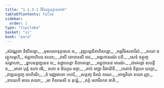 ```yaml
---
title: "1.1.3.1 វិនីតវត្ថុឧទ្ទានគាថា"
tableOfContents: false
sidebar:
  order: 1
type: "tipitaka"
basket: "vi"
book: "para"
---
```



<DynamicBreadcrumb />

<Paragraph number="451" type="verses" book="para">
_សំវណ្ណនា និសីទន្តោ,_  
_មុសលោទុក្ខលេន ច;_  
_វុឌ្ឍបព្ពជិតាភិសន្នោ,_  
_អគ្គវីមំសនាវិសំ._  

</Paragraph>

<Paragraph number="452" type="verses" book="para">
_តយោ ច វត្ថុកម្មេហិ,_  
ឥដ្ឋកាហិបរេ តយោ;_  
_វាសី គោបានសី ចេវ,_  
_អដ្ដកោតរណំ បតិ._  

</Paragraph>

<Paragraph number="453" type="verses" book="para">
_សេទំ នត្ថុញ្ច សម្ពាហោ,_  
_ន្ហាបនព្ភញ្ជនេន ច;_  
ឧដ្ឋាបេន្តោ និបាតេន្តោ,_  
_អន្នបានេន មារណំ._  

</Paragraph>

<Paragraph number="454" type="verses" book="para">
_ជារគព្ភោ សបត្តី ច,_  
_មាតា បុត្តំ ឧភោ វធិ;_  
ឧភោ ន មិយ្យរេ មទ្ទា,_  
_តាបំ វញ្ឈា វិជាយិនី._  

</Paragraph>

<Paragraph number="455" type="verses" book="para">
_បតោទំ និគ្គហេ យក្ខោ,_  
_វាឡយក្ខញ្ច បាហិណិ;_  
_តំ មញ្ញមានោ បហរិ,_  
_សគ្គញ្ច និរយំ ភណេ._  

</Paragraph>

<Paragraph number="456" type="verses" book="para">
_អាឡវិយា តយោ រុក្ខា,_  
_ទាយេហិ អបរេ តយោ;_  
_មា កិលមេសិ ន តុយ្ហំ,_  
_តក្កំ សោវីរកេន ចាតិ._
</Paragraph>